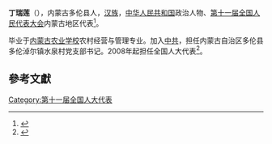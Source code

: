 '''丁瑞莲'''（{{bd|1963年||}}），内蒙古多伦县人，[[汉族|汉族]]，[[中华人民共和国|中华人民共和国]]政治人物、[[第十一届全国人民代表大会|第十一届全国人民代表大会]]内蒙古地区代表<ref>{{cite web|author=新华网|title=第十一届全国人大代表|url=http://news.xinhuanet.com/ziliao/2008-03/03/content_7708230.htm?node=36628|publisher=新华网|accessdate=2014-01-07|archive-date=2014-01-10|archive-url=https://web.archive.org/web/20140110211415/http://news.xinhuanet.com/ziliao/2008-03/03/content_7708230.htm?node=36628|dead-url=no}}</ref>。

毕业于[[内蒙古农业学校|内蒙古农业学校]]农村经营与管理专业。加入[[中共|中共]]，担任内蒙古自治区多伦县多伦淖尔镇水泉村党支部书记。2008年起担任全国人大代表<ref>{{cite news|title=全国人大代表信息-丁瑞莲|url=http://210.82.31.1:8084/delegate/viewDelegate.action?dbid=110294|accessdate=2013-04-05|newspaper=全国人大网|archive-url=https://web.archive.org/web/20140107082519/http://www.npc.gov.cn/delegate/viewDelegate.action?dbid=110294|archive-date=2014-01-07|dead-url=yes}}</ref>。

==參考文獻==
{{reflist}}
[[Category:第十一届全国人大代表|Category:第十一届全国人大代表]]
